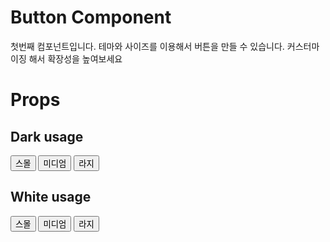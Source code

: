 
<Meta title="Button" component={Button} />

# Button Component

첫번째 컴포넌트입니다.
테마와 사이즈를 이용해서 버튼을 만들 수 있습니다.
커스터마이징 해서 확장성을 높여보세요

# Props

<Props of={Button} />

## Dark usage

<Preview>
  <Story name="Dark Button">
    <Button size="small" color="dark" onClick={action("클릭 이벤트")}>
      스몰
    </Button>
    <Button color="dark" onClick={action("클릭 이벤트")}>
      미디엄
    </Button>
    <Button size="large" color="dark" onClick={action("클릭 이벤트")}>
      라지
    </Button>
  </Story>
</Preview>

## White usage

<Preview>
  <Story name="White Button">
    <Button size="small" color="white" onClick={action("클릭 이벤트")}>
      스몰
    </Button>
    <Button color="white" onClick={action("클릭 이벤트")}>
      미디엄
    </Button>
    <Button size="large" color="white" onClick={action("클릭 이벤트")}>
      라지
    </Button>
  </Story>
</Preview>
